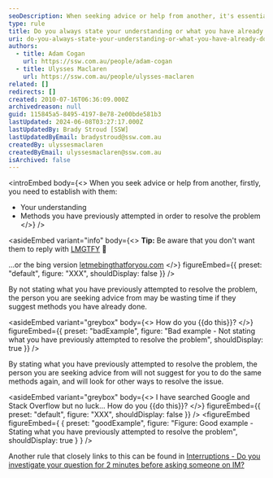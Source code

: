 ```yaml
---
seoDescription: When seeking advice or help from another, it's essential to establish your understanding and methods you've previously attempted to resolve the problem, avoiding unnecessary suggestions.
type: rule
title: Do you always state your understanding or what you have already done to investigate a problem?
uri: do-you-always-state-your-understanding-or-what-you-have-already-done-to-investigate-a-problem
authors:
  - title: Adam Cogan
    url: https://ssw.com.au/people/adam-cogan
  - title: Ulysses Maclaren
    url: https://ssw.com.au/people/ulysses-maclaren
related: []
redirects: []
created: 2010-07-16T06:36:09.000Z
archivedreason: null
guid: 115845a5-8495-4197-8e78-2e00bde581b3
lastUpdated: 2024-06-08T03:27:17.000Z
lastUpdatedBy: Brady Stroud [SSW]
lastUpdatedByEmail: bradystroud@ssw.com.au
createdBy: ulyssesmaclaren
createdByEmail: ulyssesmaclaren@ssw.com.au
isArchived: false
---
```


<introEmbed
  body={<>
When you seek advice or help from another, firstly, you need to establish with them:

- Your understanding
- Methods you have previously attempted in order to resolve the problem
  </>}
/>

<asideEmbed
  variant="info"
  body={<>
    **Tip:** Be aware that you don't want them to reply with [LMGTFY](https://www.lmgtfy.com) 🙂

...or the bing version [letmebingthatforyou.com](https://letmebingthatforyou.com)
  </>}
  figureEmbed={{
    preset: "default",
    figure: "XXX",
    shouldDisplay: false
  }}
/>


By not stating what you have previously attempted to resolve the problem, the person you are seeking advice from may be wasting time if they suggest methods you have already done.


<asideEmbed
  variant="greybox"
  body={<>
    How do you &#123;&#123;do this&#125;&#125;?
  </>}
  figureEmbed={{
    preset: "badExample",
    figure: "Bad example - Not stating what you have previously attempted to resolve the problem",
    shouldDisplay: true
  }}
/>


By stating what you have previously attempted to resolve the problem, the person you are seeking advice from will not suggest for you to do the same methods again, and will look for other ways to resolve the issue.


<asideEmbed
  variant="greybox"
  body={<>
    I have searched Google and Stack Overflow but no luck... How do you &#123;&#123;do this&#125;&#125;?
  </>}
  figureEmbed={{
    preset: "default",
    figure: "XXX",
    shouldDisplay: false
  }}
/>
<figureEmbed figureEmbed={ {
  preset: "goodExample",
  figure: "Figure: Good example - Stating what you have previously attempted to resolve the problem",
  shouldDisplay: true
} } />


Another rule that closely links to this can be found in [Interruptions - Do you investigate your question for 2 minutes before asking someone on IM?](/investigate-your-question-for-two-minutes-before-asking-someone-on-im)
